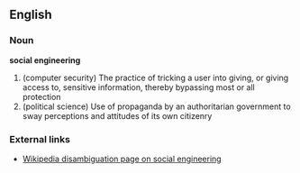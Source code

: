 ==English==

===Noun===
'''social engineering'''
# (computer security) The practice of tricking a user into giving, or giving access to, sensitive information, thereby bypassing most or all protection
# (political science) Use of propaganda by an authoritarian government to sway perceptions and attitudes of its own citizenry

===External links===
*[[w:social engineering|Wikipedia disambiguation page on social engineering]]